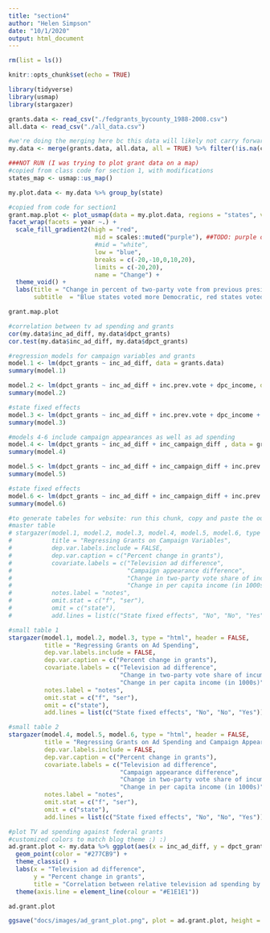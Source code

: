 ```yaml
---
title: "section4"
author: "Helen Simpson"
date: "10/1/2020"
output: html_document
---
```


```r

rm(list = ls())

knitr::opts_chunk$set(echo = TRUE)

library(tidyverse)
library(usmap)
library(stargazer)

grants.data <- read_csv("./fedgrants_bycounty_1988-2008.csv")
all.data <- read_csv("./all_data.csv")

#we're doing the merging here bc this data will likely not carry forward to future weeks
my.data <- merge(grants.data, all.data, all = TRUE) %>% filter(!is.na(county_FIPS))
```

```r
###NOT RUN (I was trying to plot grant data on a map)
#copied from class code for section 1, with modifications
states_map <- usmap::us_map()

my.plot.data <- my.data %>% group_by(state)

#copied from code for section1
grant.map.plot <- plot_usmap(data = my.plot.data, regions = "states", values = "R_pv2p") +
facet_wrap(facets = year ~.) +
  scale_fill_gradient2(high = "red", 
                        mid = scales::muted("purple"), ##TODO: purple or white better?
                        #mid = "white",
                        low = "blue", 
                        breaks = c(-20,-10,0,10,20), 
                        limits = c(-20,20),
                        name = "Change") +
  theme_void() +
  labs(title = "Change in percent of two-party vote from previous presidential election", 
       subtitle  = "Blue states voted more Democratic, red states voted more Republican")

grant.map.plot
```

```r
#correlation between tv ad spending and grants
cor(my.data$inc_ad_diff, my.data$dpct_grants)
cor.test(my.data$inc_ad_diff, my.data$dpct_grants)

#regression models for campaign variables and grants
model.1 <- lm(dpct_grants ~ inc_ad_diff, data = grants.data)
summary(model.1)

model.2 <- lm(dpct_grants ~ inc_ad_diff + inc.prev.vote + dpc_income, data = my.data)
summary(model.2)

#state fixed effects
model.3 <- lm(dpct_grants ~ inc_ad_diff + inc.prev.vote + dpc_income + state, data = my.data)
summary(model.3)

#models 4-6 include campaign appearances as well as ad spending
model.4 <- lm(dpct_grants ~ inc_ad_diff + inc_campaign_diff , data = grants.data)
summary(model.4)

model.5 <- lm(dpct_grants ~ inc_ad_diff + inc_campaign_diff + inc.prev.vote + dpc_income, data = my.data)
summary(model.5)

#state fixed effects
model.6 <- lm(dpct_grants ~ inc_ad_diff + inc_campaign_diff + inc.prev.vote + dpc_income + state, data = my.data)
summary(model.6)
```

```r
#to generate tabeles for website: run this chunk, copy and paste the output (html code) directly into the .md that generates the webpage. Warnings are suppressed.
#master table
# stargazer(model.1, model.2, model.3, model.4, model.5, model.6, type = "html", header = FALSE, 
#           title = "Regressing Grants on Campaign Variables",
#           dep.var.labels.include = FALSE,
#           dep.var.caption = c("Percent change in grants"),
#           covariate.labels = c("Television ad difference",
#                                "Campaign appearance difference",
#                                "Change in two-party vote share of incumbent president",
#                                "Change in per capita income (in 1000s)"), 
#           notes.label = "notes",
#           omit.stat = c("f", "ser"),
#           omit = c("state"), 
#           add.lines = list(c("State fixed effects", "No", "No", "Yes", "No", "No", "Yes")))

#small table 1
stargazer(model.1, model.2, model.3, type = "html", header = FALSE, 
          title = "Regressing Grants on Ad Spending",
          dep.var.labels.include = FALSE,
          dep.var.caption = c("Percent change in grants"),
          covariate.labels = c("Television ad difference",
                               "Change in two-party vote share of incumbent president",
                               "Change in per capita income (in 1000s)"), 
          notes.label = "notes",
          omit.stat = c("f", "ser"),
          omit = c("state"), 
          add.lines = list(c("State fixed effects", "No", "No", "Yes")))

#small table 2
stargazer(model.4, model.5, model.6, type = "html", header = FALSE, 
          title = "Regressing Grants on Ad Spending and Campaign Appearances",
          dep.var.labels.include = FALSE,
          dep.var.caption = c("Percent change in grants"),
          covariate.labels = c("Television ad difference",
                               "Campaign appearance difference",
                               "Change in two-party vote share of incumbent president",
                               "Change in per capita income (in 1000s)"), 
          notes.label = "notes",
          omit.stat = c("f", "ser"),
          omit = c("state"), 
          add.lines = list(c("State fixed effects", "No", "No", "Yes")))
```

```r
#plot TV ad spending against federal grants
#customized colors to match blog theme :) :)
ad.grant.plot <- my.data %>% ggplot(aes(x = inc_ad_diff, y = dpct_grants)) + 
  geom_point(color = "#277CB9") + 
  theme_classic() + 
  labs(x = "Television ad difference", 
       y = "Percent change in grants",
       title = "Correlation between relative television ad spending by incumbent and federal grants") +
  theme(axis.line = element_line(colour = "#E1E1E1"))

ad.grant.plot

ggsave("docs/images/ad_grant_plot.png", plot = ad.grant.plot, height = 5, width = 8)
```

